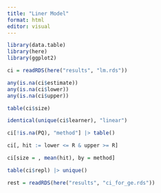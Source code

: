 ```yaml
---
title: "Liner Model"
format: html
editor: visual
---
```


```r
library(data.table)
library(here)
library(ggplot2)
```

```r
ci = readRDS(here("results", "lm.rds"))
```

```r
any(is.na(ci$estimate))
any(is.na(ci$lower))
any(is.na(ci$upper))
```

```r
table(ci$size)
```

```r
identical(unique(ci$learner), "linear")
```

```r
ci[!is.na(PQ), "method"] |> table()
```

```r
ci[, hit := lower <= R & upper >= R]
```

```r
ci[size = , mean(hit), by = method]
```

```r
table(ci$repl) |> unique()
```

```r
rest = readRDS(here("results", "ci_for_ge.rds"))
```

```r

```

